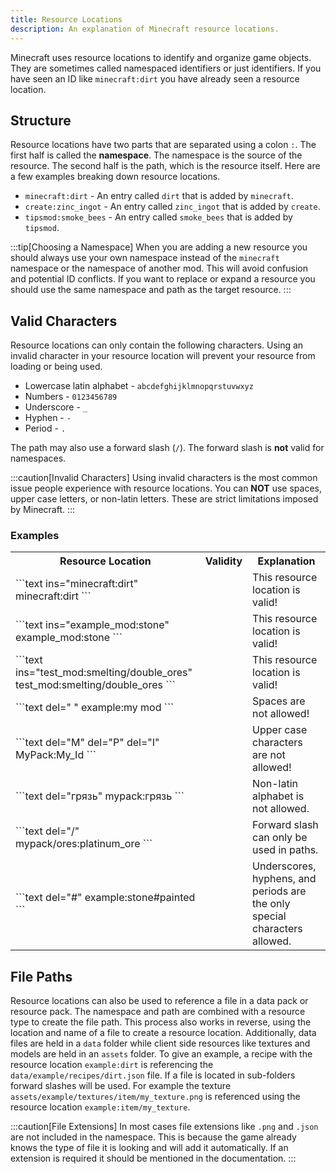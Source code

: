 ```yaml
---
title: Resource Locations
description: An explanation of Minecraft resource locations.
---
```


Minecraft uses resource locations to identify and organize game objects. They are sometimes called namespaced
identifiers or just identifiers. If you have seen an ID like `minecraft:dirt` you have already seen a resource location.

## Structure
Resource locations have two parts that are separated using a colon `:`. The first half is called the **namespace**. The
namespace is the source of the resource. The second half is the path, which is the resource itself. Here are a few
examples breaking down resource locations.

- `minecraft:dirt` - An entry called `dirt` that is added by `minecraft`.
- `create:zinc_ingot` - An entry called `zinc_ingot` that is added by `create`.
- `tipsmod:smoke_bees` - An entry called `smoke_bees` that is added by `tipsmod`.

:::tip[Choosing a Namespace]
When you are adding a new resource you should always use your own namespace instead of the `minecraft` namespace or the
namespace of another mod. This will avoid confusion and potential ID conflicts. If you want to replace or expand a
resource you should use the same namespace and path as the target resource.
:::

## Valid Characters
Resource locations can only contain the following characters. Using an invalid character in your resource location will
prevent your resource from loading or being used.

- Lowercase latin alphabet - `abcdefghijklmnopqrstuvwxyz`
- Numbers - `0123456789`
- Underscore - `_`
- Hyphen - `-`
- Period - `.`

The path may also use a forward slash (`/`). The forward slash is **not** valid for namespaces.

:::caution[Invalid Characters]
Using invalid characters is the most common issue people experience with resource locations. You can **NOT** use spaces,
upper case letters, or non-latin letters. These are strict limitations imposed by Minecraft.
:::

### Examples
<table>
    <tr>
        <th>Resource Location</th>
        <th>Validity</th>
        <th>Explanation</th>
    </tr>
    <tr>
        <td>
            ```text ins="minecraft:dirt"
            minecraft:dirt
            ```
        </td>
        <td>
            <Icon name="approve-check-circle" color="#55FF55" size="2rem"/>
        </td>
        <td>
            This resource location is valid!
        </td>
    </tr>
    <tr>
        <td>
            ```text ins="example_mod:stone"
            example_mod:stone
            ```
        </td>
        <td>
            <Icon name="approve-check-circle" color="#55FF55" size="2rem"/>
        </td>
        <td>
            This resource location is valid!
        </td>
    </tr>
    <tr>
        <td>
            ```text ins="test_mod:smelting/double_ores"
            test_mod:smelting/double_ores
            ```
        </td>
        <td>
            <Icon name="approve-check-circle" color="#55FF55" size="2rem"/>
        </td>
        <td>
            This resource location is valid!
        </td>
    </tr>
    <tr>
        <td>
            ```text del=" "
            example:my mod
            ```
        </td>
        <td>
            <Icon name="error" color="#FF5555" size="2rem"/>
        </td>
        <td>
            Spaces are not allowed!
        </td>
    </tr>
    <tr>
        <td>
            ```text del="M" del="P" del="I"
            MyPack:My_Id
            ```
        </td>
        <td>
            <Icon name="error" color="#FF5555" size="2rem"/>
        </td>
        <td>
            Upper case characters are not allowed!
        </td>
    </tr>
    <tr>
        <td>
            ```text del="грязь"
            mypack:грязь
            ```
        </td>
        <td>
            <Icon name="error" color="#FF5555" size="2rem"/>
        </td>
        <td>
            Non-latin alphabet is not allowed.
        </td>
    </tr>
    <tr>
        <td>
            ```text del="/"
            mypack/ores:platinum_ore
            ```
        </td>
        <td>
            <Icon name="error" color="#FF5555" size="2rem"/>
        </td>
        <td>
            Forward slash can only be used in paths.
        </td>
    </tr>
    <tr>
        <td>
            ```text del="#"
            example:stone#painted
            ```
        </td>
        <td>
            <Icon name="error" color="#FF5555" size="2rem"/>
        </td>
        <td>
            Underscores, hyphens, and periods are the only special characters allowed.
        </td>
    </tr>
</table>

## File Paths
Resource locations can also be used to reference a file in a data pack or resource pack. The namespace and path are
combined with a resource type to create the file path. This process also works in reverse, using the location and name
of a file to create a resource location. Additionally, data files are held in a `data` folder while client side
resources like textures and models are held in an `assets` folder. To give an example, a recipe with the resource
location `example:dirt` is referencing the `data/example/recipes/dirt.json` file. If a file is located in sub-folders
forward slashes will be used. For example the texture `assets/example/textures/item/my_texture.png` is referenced using
the resource location `example:item/my_texture`.

:::caution[File Extensions]
In most cases file extensions like `.png` and `.json` are not included in the namespace. This is because the game
already knows the type of file it is looking and will add it automatically. If an extension is required it should be
mentioned in the documentation.
:::